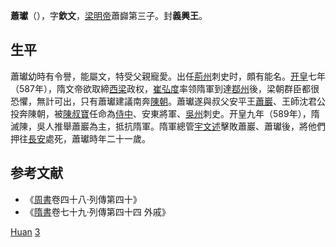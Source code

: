 '''蕭瓛'''（{{bd|569年||589年|catIdx=X}}），字'''欽文'''，[[梁明帝|梁明帝]]蕭巋第三子。封'''義興王'''。

== 生平 ==
蕭瓛幼時有令譽，能屬文，特受父親寵愛。出任[[荊州|荊州]]刺史时，頗有能名。[[开皇|开皇]]七年（587年），隋文帝欲取締[[西梁|西梁]]政权，[[崔弘度|崔弘度]]率领隋軍到達[[鄀州|鄀州]]後，梁朝群臣都很恐懼，無計可出，只有蕭瓛建議南奔[[南朝陈|陳朝]]。蕭瓛遂與叔父安平王[[蕭巖_(南北朝)|蕭巖]]、王師沈君公投奔陳朝，被[[陳叔寶|陳叔寶]]任命為[[侍中|侍中]]、安東將軍、[[吳州|吳州]]刺史。开皇九年（589年），隋滅陳，吳人推舉蕭巖為主，抵抗隋軍。隋軍總管[[宇文述|宇文述]]擊敗蕭巖、蕭瓛後，將他們押往[[長安|長安]]處死，蕭瓛時年二十一歲。

== 参考文献 ==
{{reflist}}
*《[[周書|周書]]卷四十八‧列傳第四十》
*《[[隋書|隋書]]卷七十九‧列傳第四十四 外戚》

{{Authority control}}
{{DEFAULTSORT:Xiao}}
[[Category:蘭陵蕭氏|Huan]]
[[Category:梁明帝皇子|3]]